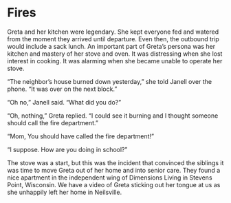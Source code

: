 # Fires  {.unnumbered}

Greta and her kitchen were legendary. She kept everyone fed and watered from the moment they arrived until departure. Even then, the outbound trip would include a sack lunch. An important part of Greta's persona was her kitchen and mastery of her stove and oven. It was distressing when she lost interest in cooking. It was alarming when she became unable to operate her stove.

"The neighbor's house burned down yesterday," she told Janell over the phone. "It was over on the next block."

"Oh no," Janell said. "What did you do?"

"Oh, nothing," Greta replied. "I could see it burning and I thought someone should call the fire department."

"Mom, You should have called the fire department!"

"I suppose. How are you doing in school?"

The stove was a start, but this was the incident that convinced the siblings it was time to move Greta out of her home and into senior care. They found a nice apartment in the independent wing of Dimensions Living in Stevens Point, Wisconsin. We have a video of Greta sticking out her tongue at us as she unhappily left her home in Neilsville.

